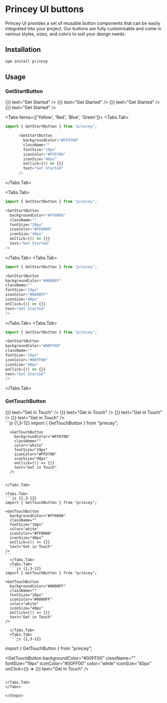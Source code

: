 
# Princey UI buttons

Princey UI provides a set of reusable button components that can be easily integrated into your project. Our buttons are fully customizable and come in various styles, sizes, and colors to suit your design needs.

## Installation

```sh npm2yarn
npm install princey
```

## Usage

<Steps>

### GetStartButton

<div className="flex flex-wrap py-10 gap-3 justify-center">
  <GetStartButton
    backgroundColor="#FFD700"
    className=""
    fontSize="19px"
    iconColor="#FFD700"
    iconSize="40px"
    onClick={() => {}}
    text="Get Started"
  />
  <GetStartButton
    backgroundColor="#FF0000"
    className=""
    fontSize="19px"
    iconColor="#FF0000"
    iconSize="40px"
    onClick={() => {}}
    text="Get Started"
  />
  <GetStartButton
    backgroundColor="#0000FF"
    className=""
    fontSize="19px"
    iconColor="#0000FF"
    iconSize="40px"
    onClick={() => {}}
    text="Get Started"
  />
  <GetStartButton
    backgroundColor="#00FF00"
    className=""
    fontSize="19px"
    iconColor="#00FF00"
    iconSize="40px"
    onClick={() => {}}
    text="Get Started"
  />
</div>

<Tabs items={['Yellow', 'Red', 'Blue', 'Green']}>
  <Tabs.Tab>
```js {1,3-11}
import { GetStartButton } from "princey";

      <GetStartButton
        backgroundColor="#FFD700"
        className=""
        fontSize="19px"
        iconColor="#FFD700"
        iconSize="40px"
        onClick={() => {}}
        text="Get Started"
      />

````
</Tabs.Tab>

<Tabs.Tab>
```js {1,3-11}
import { GetStartButton } from "princey";

<GetStartButton
  backgroundColor="#FF0000"
  className=""
  fontSize="19px"
  iconColor="#FF0000"
  iconSize="40px"
  onClick={() => {}}
  text="Get Started"
/>
```
  </Tabs.Tab>
  <Tabs.Tab>
  ```js {1,3-11}
import { GetStartButton } from "princey";

<GetStartButton
  backgroundColor="#0000FF"
  className=""
  fontSize="19px"
  iconColor="#0000FF"
  iconSize="40px"
  onClick={() => {}}
  text="Get Started"
/>
```


  </Tabs.Tab>
  <Tabs.Tab>
  ```js {1,3-11}
import { GetStartButton } from "princey";

<GetStartButton
  backgroundColor="#00FF00"
  className=""
  fontSize="19px"
  iconColor="#00FF00"
  iconSize="40px"
  onClick={() => {}}
  text="Get Started"
/>
```
</Tabs.Tab>
</Tabs>

### GetTouchButton
<div className="flex flex-wrap py-10 gap-3 justify-center">
    <GetTouchButton
        backgroundColor="#FFD700"
        className=""
        color="white"
        fontSize="19px"
        iconColor="#FFD700"
        iconSize="40px"
        onClick={() => {}}
        text="Get in Touch"
    />
    <GetTouchButton
        backgroundColor="#FF0000"
        className=""
        fontSize="19px"
        color="white"
        iconColor="#FF0000"
        iconSize="40px"
        onClick={() => {}}
        text="Get in Touch"
    />
    <GetTouchButton
        backgroundColor="#0000FF"
        className=""
        fontSize="19px"
        iconColor="#0000FF"
        color="white"
        iconSize="40px"
        onClick={() => {}}
        text="Get in Touch"
    />
    <GetTouchButton
        backgroundColor="#00FF00"
        className=""
        fontSize="19px"
        iconColor="#00FF00"
        color="white"
        iconSize="40px"
        onClick={() => {}}
        text="Get in Touch"
    />
</div>
<Tabs items={['Yellow', 'Red', 'Blue', 'Green']}>
  <Tabs.Tab>
```js {1,3-12}
import { GetTouchButton } from "princey";

      <GetTouchButton
        backgroundColor="#FFD700"
        className=""
        color="white"
        fontSize="19px"
        iconColor="#FFD700"
        iconSize="40px"
        onClick={() => {}}
        text="Get in Touch"
      />

````

</Tabs.Tab>

<Tabs.Tab>
```js {1,3-12}
import { GetTouchButton } from "princey";

<GetTouchButton
  backgroundColor="#FF0000"
  className=""
  fontSize="19px"
  color="white"
  iconColor="#FF0000"
  iconSize="40px"
  onClick={() => {}}
  text="Get in Touch"
/>
```
  </Tabs.Tab>
  <Tabs.Tab>
  ```js {1,3-12}
import { GetTouchButton } from "princey";

<GetTouchButton
  backgroundColor="#0000FF"
  className=""
  fontSize="19px"
  iconColor="#0000FF"
  color="white"
  iconSize="40px"
  onClick={() => {}}
  text="Get in Touch"
/>

````

      </Tabs.Tab>
      <Tabs.Tab>
      ```js {1,3-12}
import { GetTouchButton } from "princey";

<GetTouchButton
  backgroundColor="#00FF00"
  className=""
  fontSize="19px"
  iconColor="#00FF00"
  color="white"
  iconSize="40px"
  onClick={() => {}}
  text="Get in Touch"
/>
````

</Tabs.Tab>
</Tabs>

</Steps>
